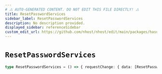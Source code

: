 ```yaml
---
# ⚠️ AUTO-GENERATED CONTENT. DO NOT EDIT THIS FILE DIRECTLY! ⚠️
title: ResetPasswordServices
sidebar_label: ResetPasswordServices
description: No description provided.
displayed_sidebar: referenceSidebar
custom_edit_url: https://github.com/nhost/nhost/edit/main/packages/hasura-auth-js/src/machines/reset-password.ts#L21
---
```


# `ResetPasswordServices`

```ts
type ResetPasswordServices = () => { requestChange: { data: [ResetPasswordResponse](/reference/docgen/nextjs/types/reset-password-response) } }
```
